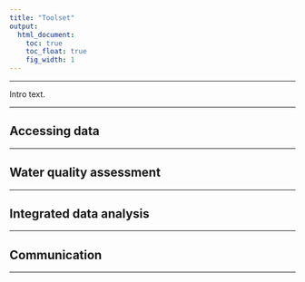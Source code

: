 ```yaml
---
title: "Toolset"
output:
  html_document:
    toc: true  
    toc_float: true
    fig_width: 1
---
```



<style type="text/css">
.leaflet .legend i{
	border-radius: 50%;
	width: 10px;
	height: 10px;
	margin-top: 4px;
}
</style>


----

Intro text.

----


## Accessing data


----


## Water quality assessment

----


## Integrated data analysis

----


## Communication

----

